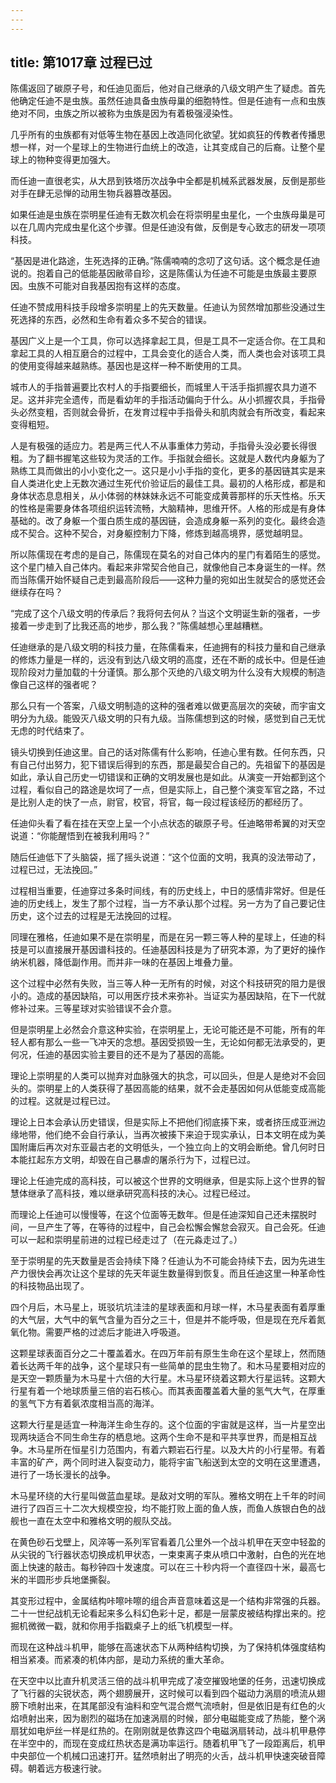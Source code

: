 ```yaml
---
---
---
```

title: 第1017章 过程已过
---



陈儒返回了碳原子号，和任迪见面后，他对自己继承的八级文明产生了疑虑。首先他确定任迪不是虫族。虽然任迪具备虫族母巢的细胞特性。但是任迪有一点和虫族绝对不同，虫族之所以被称为虫族是因为有着极强浸染性。

几乎所有的虫族都有对低等生物在基因上改造同化欲望。犹如疯狂的传教者传播思想一样，对一个星球上的生物进行血统上的改造，让其变成自己的后裔。让整个星球上的物种变得更加强大。

而任迪一直很老实，从大昂到铁塔历次战争中全都是机械系武器发展，反倒是那些对手在肆无忌惮的动用生物兵器篡改基因。

如果任迪是虫族在崇明星任迪有无数次机会在将崇明星虫星化，一个虫族母巢是可以在几周内完成虫星化这个步骤。但是任迪没有做，反倒是专心致志的研发一项项科技。

“基因是进化路途，生死选择的正确。”陈儒喃喃的念叨了这句话。这个概念是任迪说的。抱着自己的低能基因敝帚自珍，这是陈儒认为任迪不可能是虫族最主要原因。虫族不可能对自我基因抱有这样的态度。

任迪不赞成用科技手段增多崇明星上的先天数量。任迪认为贸然增加那些没通过生死选择的东西，必然和生命有着众多不契合的错误。

基因广义上是一个工具，你可以选择拿起工具，但是工具不一定适合你。在工具和拿起工具的人相互磨合的过程中，工具会变化的适合人类，而人类也会对该项工具的使用变得越来越熟练。基因也是这样一种不断使用的工具。

城市人的手指普遍要比农村人的手指要细长，而城里人干活手指抓握农具力道不足。这并非完全遗传，而是看幼年的手指活动偏向于什么。从小抓握农具，手指骨头必然变粗，否则就会骨折，在发育过程中手指骨头和肌肉就会有所改变，看起来变得粗短。

人是有极强的适应力。若是两三代人不从事重体力劳动，手指骨头没必要长得很粗。为了翻书握笔这些较为灵活的工作。手指就会细长。这就是人数代内身躯为了熟练工具而做出的小小变化之一。这只是小小手指的变化，更多的基因链其实是来自人类进化史上无数次通过生死代价验证后的最佳工具。最初的人格形成，都是和身体状态息息相关，从小体弱的林妹妹永远不可能变成黄蓉那样的乐天性格。乐天的性格是需要身体各项组织运转流畅，大脑精神，思维开怀。人格的形成是有身体基础的。改了身躯一个蛋白质生成的基因链，会造成身躯一系列的变化。最终会造成不契合。这种不契合，对身躯控制力下降，修炼到越高境界，感觉越明显。

所以陈儒现在考虑的是自己，陈儒现在莫名的对自己体内的星门有着陌生的感觉。这个星门植入自己体内。看起来非常契合他自己，就像他自己本身诞生的一样。然而当陈儒开始怀疑自己走到最高阶段后——这种力量的宛如出生就契合的感觉还会继续存在吗？

“完成了这个八级文明的传承后？我将何去何从？当这个文明诞生新的强者，一步接着一步走到了比我还高的地步，那么我？”陈儒越想心里越糟糕。

任迪继承的是八级文明的科技力量，在陈儒看来，任迪拥有的科技力量和自己继承的修炼力量是一样的，远没有到达八级文明的高度，还在不断的成长中。但是任迪现阶段对力量加载的十分谨慎。那么那个灭绝的八级文明为什么没有大规模的制造像自己这样的强者呢？

那么只有一个答案，八级文明制造的这种的强者难以做更高层次的突破，而宇宙文明分为九级。能毁灭八级文明的只有九级。当陈儒想到这的时候，感觉到自己无忧无虑的时代结束了。

镜头切换到任迪这里。自己的话对陈儒有什么影响，任迪心里有数。任何东西，只有自己付出努力，犯下错误后得到的东西，那是最契合自己的。先祖留下的基因是如此，承认自己历史一切错误和正确的文明发展也是如此。从演变一开始都到这个过程，看似自己的路途是坎坷了一点，但是实际上，自己整个演变军官之路，不过是比别人走的快了一点，尉官，校官，将官，每一段过程该经历的都经历了。

任迪仰头看了看在挂在天空上呈一个小点状态的碳原子号。任迪略带希翼的对天空说道：“你能醒悟到在被我利用吗？”

随后任迪低下了头脑袋，摇了摇头说道：“这个位面的文明，我真的没法带动了，过程已过，无法挽回。”

过程相当重要，任迪穿过多条时间线，有的历史线上，中日的感情非常好。但是任迪的历史线上，发生了那个过程，当一方不承认那个过程。另一方为了自己要记住历史，这个过去的过程是无法挽回的过程。

同理在雅格，任迪如果不是在崇明星，而是在另一颗三等人种的星球上，任迪的科技是可以直接展开基因谱科技的。任迪基因科技是为了研究本源，为了更好的操作纳米机器，降低副作用。而并非一味的在基因上堆叠力量。

这个过程中必然有失败，当三等人种一无所有的时候，对这个科技研究的阻力是很小的。造成的基因缺陷，可以用医疗技术来弥补。当证实为基因缺陷，在下一代就修补过来。三等星球对实验错误不会介意。

但是崇明星上必然会介意这种实验，在崇明星上，无论可能还是不可能，所有的年轻人都有那么一些一飞冲天的念想。基因受损毁一生，无论如何都无法承受的，更何况，任迪的基因实验主要目的还不是为了基因的高能。

理论上崇明星的人类可以抛弃对血脉强大的执念，可以回头，但是人是绝对不会回头的。崇明星上的人类获得了基因高能的结果，就不会走基因如何从低能变成高能的过程。这就是过程已过。

理论上日本会承认历史错误，但是实际上不把他们彻底揍下来，或者挤压成亚洲边缘地带，他们绝不会自行承认，当再次被揍下来迫于现实承认，日本文明在成为美国附庸后再次对东亚最古老的文明低头，一个独立向上的文明会断绝。曾几何时日本能扛起东方文明，却毁在自己暴虐的屠杀行为下，过程已过。

理论上任迪完成的高科技，可以被这个世界的文明继承，但是实际上这个世界的智慧体继承了高科技，难以继承研究高科技的决心。过程已经过。

而理论上任迪可以慢慢等，在这个位面等无数年。但是任迪深知自己还未摆脱时间，一旦产生了等，在等待的过程中，自己会松懈会懈怠会寂灭。自己会死。任迪可以一起和崇明星前进的过程已经走过了（在元淼走过了。）

至于崇明星的先天数量是否会持续下降？任迪认为不可能会持续下去，因为先进生产力很快会再次让这个星球的先天年诞生数量得到恢复。而且任迪这里一种革命性的科技物品出现了。

四个月后，木马星上，斑驳坑坑洼洼的星球表面和月球一样，木马星表面有着厚重的大气层，大气中的氧气含量为百分之三十，但是并不能呼吸，但是现在充斥着氮氧化物。需要严格的过滤后才能进入呼吸道。

这颗星球表面百分之二十覆盖着水。在四万年前有原生生命在这个星球上，然而随着长达两千年的战争，这个星球只有一些简单的昆虫生物了。和木马星要相对应的是天空一颗质量为木马星十六倍的大行星。木马星环绕着这颗大行星运转。这颗大行星有着一个地球质量三倍的岩石核心。而其表面覆盖着大量的氢气大气，在厚重的氢气下方有着氨浓度相当高的海洋。

这颗大行星是适宜一种海洋生命生存的。这个位面的宇宙就是这样，当一片星空出现两块适合不同生命生存的栖息地。这两个生命不是和平共享世界，而是相互战争。木马星所在恒星引力范围内，有着六颗岩石行星。以及大片的小行星带。有着丰富的矿产，两个同时进入裂变动力，能将宇宙飞船送到太空的文明在这里遭遇，进行了一场长漫长的战争。

木马星环绕的大行星叫做蓝血星球。是敌对文明的军队。雅格文明在上千年的时间进行了四百三十二次大规模空投，均不能打败上面的鱼人族，而鱼人族银白色的战舰也一直在太空中和雅格文明的舰队交战。

在黄色砂石戈壁上，风淬等一系列军官看着几公里外一个战斗机甲在天空中轻盈的从尖锐的飞行器状态切换成机甲状态，一束束离子束从喷口中激射，白色的光在地面上快速的敲击。每秒钟四十发速度。可以在三十秒内将一个直径四十米，最高七米的半圆形步兵地堡撕裂。

其变形过程中，金属结构咔嚓咔嚓的组合声音意味着这是一个结构非常强的兵器。二十一世纪战机无论看起来多么科幻色彩十足，都是一层蒙皮被结构撑出来的。挖掘机微微一戳，就和你用手指戳桌子上的纸飞机模型一样。

而现在这种战斗机甲，能够在高速状态下从两种结构切换，为了保持机体强度结构相当紧凑。而紧凑的机体内部，是动力系统的重大革命。

在天空中以比直升机灵活三倍的战斗机甲完成了凌空摧毁地堡的任务，迅速切换成了飞行器的尖锐状态，两个翅膀展开，这时候可以看到四个磁动力涡扇的喷流从翅膀下喷射出来，在其尾部没有油料和空气混合燃气流喷射，但是依旧是有红色的火焰喷射出来，因为剧烈的磁场在加速涡扇的时候，部分电磁能变成了热能，整个涡扇犹如电炉丝一样是红热的。在刚刚就是依靠这四个电磁涡扇转动，战斗机甲悬停在半空中的，而现在变成红热状态是满功率运行。随着机甲飞了一段距离后，机甲中央部位一个机械口迅速打开。猛然喷射出了明亮的火舌，战斗机甲快速突破音障碍。朝着远方极速行驶。